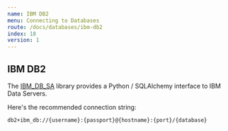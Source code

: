 ```yaml
---
name: IBM DB2
menu: Connecting to Databases
route: /docs/databases/ibm-db2
index: 18
version: 1
---
```


IBM DB2
-------------

The [IBM_DB_SA](https://github.com/ibmdb/python-ibmdbsa/tree/master/ibm_db_sa) library provides a Python / SQLAlchemy interface to IBM Data Servers.

Here's the recommended connection string:

```
db2+ibm_db://{username}:{passport}@{hostname}:{port}/{database}
```